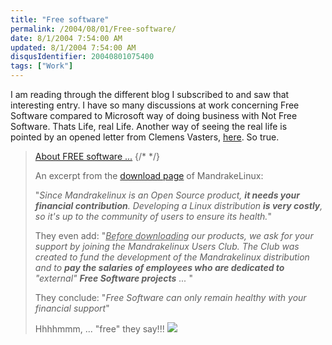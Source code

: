 ```yaml
---
title: "Free software"
permalink: /2004/08/01/Free-software/
date: 8/1/2004 7:54:00 AM
updated: 8/1/2004 7:54:00 AM
disqusIdentifier: 20040801075400
tags: ["Work"]
---
```

I am reading through the different blog I subscribed to and saw that interesting entry. I have so many discussions at work concerning Free Software compared to Microsoft way of doing business with Not Free Software. Thats Life, real Life. Another way of seeing the real life is pointed by an opened letter from Clemens Vasters, [here](http://staff.newtelligence.net/clemensv/PermaLink.aspx?guid=8fe41294-a988-4c73-948a-1bfab622fcce). So true.

> [About FREE software ...](http://weblogs.asp.net/alainler/archive/2004/07/31/202619.aspx)
{/* <!-- more --> */}
> 
> An excerpt from the [download page](http://www.mandrakelinux.com/en/ftp.php3) of MandrakeLinux:
> 
> "<em>Since Mandrakelinux is an Open Source product, <b>it needs your financial contribution</b>. Developing a Linux distribution <strong>is very costly</strong>, so it's up to the community of users to ensure its health.</em>"
> 
> They even add: "<em><u>Before downloading</u> our products, we ask for your support by joining the Mandrakelinux Users Club. The Club was created to fund the development of the Mandrakelinux distribution and to <strong>pay the salaries of employees who are dedicated to</strong> "external" <strong>Free Software projects</strong> ...</em> "
> 
> They conclude: "<em>Free Software can only remain healthy with your financial support</em>"
> 
> Hhhhmmm, ... "free" they say!!!
> ![](http://weblogs.asp.net/alainler/aggbug/202619.aspx)
